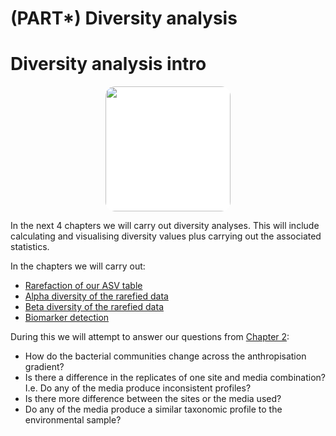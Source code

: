 # (PART\*) Diversity analysis {-}

# Diversity analysis intro {#divsection}
<center>
![](figures/diversity.png){style="width:200px; border-radius:15px; background:white"}
</center>

In the next 4 chapters we will carry out diversity analyses. This will include calculating and visualising diversity values plus carrying out the associated statistics.

In the chapters we will carry out:

- [Rarefaction of our ASV table](#rarefaction_chap)
- [Alpha diversity of the rarefied data](#alpha_chap)
- [Beta diversity of the rarefied data](#beta_chap)
- [Biomarker detection](#DA_chap)

During this we will attempt to answer our questions from [Chapter 2](#sum_and_qs):

- How do the bacterial communities change across the anthropisation gradient?
- Is there a difference in the replicates of one site and media combination? I.e. Do any of the media produce inconsistent profiles?
- Is there more difference between the sites or the media used?
- Do any of the media produce a similar taxonomic profile to the environmental sample?